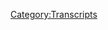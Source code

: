 {{Transcript
    | title         = [[759: Chatting With Morgan Stringer]]
    | caption       = [https://knowledgefight.libsyn.com/759-chatting-with-morgan-stringer Listen to this episode on Libsyn]
    | episodeNumber = [[759: Chatting With Morgan Stringer|759]]
    | length        = 01:10:38
}}

{{MessageBox
    | header     = Warning: Bot Generated Content
    | text       = This transcript was automatically generated by transcription software and likely contains many mistakes and misattributions. Please check the audio for definitive quotes, attribution, and context.
    | image      = N3yvass4myg91.webp
    | imagewidth = 50px
    | id         = warning
}}

{{TranscriptBlock
    | name      = Alex Jones
    | timestamp = 00:04
    | text      = Red Alert. Red alert red alert red alert not not not not not not knowledge five days. Damn, Jordan I have a wedding knowledge party.com It's time to pray. I have great respect for knowledge like knowledge. I'm sick of them posing as if they're the good guys Shang V or the bad guy Chanology Dan and Jordan knowledge fight need money Andy and Sandy are stopping Andy and Cam handy in Kansas. Andy in Kansas you're on the airplane for huge fan I love your word. Knowledge by knowledge fight.com
}}

{{TranscriptBlock
    | name      = Jordan
    | timestamp = 00:59
    | text      = Hello, everyone. Welcome back to fight knowledge. I am Jordan and unfortunately Dan is not with us today. He is still under the weather with an undisclosed but non life threatening illness. So luckily, we have the incredible Ace Attorney Morgan stringer joining me today. How are you?
}}

{{TranscriptBlock
    | name      = Morgan Stringer
    | timestamp = 01:24
    | text      = I'm good. It's, I guess, my moniker I've gotten his ace associate but they mean the same thing. So
}}

{{TranscriptBlock
    | name      = Jordan
    | timestamp = 01:33
    | text      = Oh, associate is an Ace Attorney
}}

{{TranscriptBlock
    | name      = Morgan Stringer
    | timestamp = 01:35
    | text      = The video game.
}}

{{TranscriptBlock
    | name      = Jordan
    | timestamp = 01:37
    | text      = I think I may have been thinking Harvey Birdman Attorney at Law that could be my only reference to law is Harvey Birdman. And then I think there was a dancing baby on Ally McBeal one time. That is what I've got.
}}

{{TranscriptBlock
    | name      = Morgan Stringer
    | timestamp = 01:55
    | text      = I mean, that's a good place to start. So
}}

{{TranscriptBlock
    | name      = Jordan
    | timestamp = 01:59
    | text      = well, I apologize for getting your appellation wrong. But thank you so much for joining me today. I suppose the first thing that we should talk about if you don't mind? Is an update on Alex's bankruptcy circumstances. What's the most recent information if you don't mind?
}}

{{TranscriptBlock
    | name      = Morgan Stringer
    | timestamp = 02:18
    | text      = So um, do you know you're you're aware Jordan of how you get really mad when the media reports things about Alex and then it turns out to not really be that thing?
}}

{{TranscriptBlock
    | name      = Jordan
    | timestamp = 02:29
    | text      = Me Good heavens. No, I have an even keeled fan of calm and quiet. Yes, I do. That's why I wanted you to start right here because I assume something is wrong.
}}

{{TranscriptBlock
    | name      = Morgan Stringer
    | timestamp = 02:42
    | text      = Yeah. Dan is data some of wild crazy one. So we're missing that tornado with energy. But so speaking of that, I have the same thing where I'll, I'll have that same reaction when I see the press get these things wrong about, you know, disapprobation figures or pop culture figures. And also, with the law, it really frustrates me how, you know, we do have a lot of good legal reporters, Liz Williamson, for instance, she's done a great job on this. But Oh, of course, a lot of other people just need to stop, they need to stop. So. So frustrated, because I see the headline, and I see some tweets, you know, that, of course have 50,000 likes on them by this point saying, oh, Alex doesn't have to pay for one and a half billion dollar judgment, or he does have to pay that one and a half billion dollar judgment and a judge has, you know, taken away his ability to fight it. And of course, that's not what happened at all. So I thought I was crazy, actually, because I was saying, Well, you know, this, this outlet is saying it this happened. And I don't remember that happening. Have I you know, blacked out somehow and remembered something different. And no, it turns out, I was right. So it's a, there's a there is a consent judgment in place, which means that both Alex and the plaintiffs are agreeing to this. Everyone's in agreement.
}}

{{TranscriptBlock
    | name      = Jordan
    | timestamp = 04:11
    | text      = Okay, wow. Okay, first off, that's that's a monumentous thing that you just said.
}}

{{TranscriptBlock
    | name      = Morgan Stringer
    | timestamp = 04:18
    | text      = Yeah, so what happened is the families who have already had their cases heard, they those cases, they have lifted the stay on that. But the only things that are left are, I guess, a formal entry of judgment in the Texas case, which that case has already been, you know, basically, it's already done. And it's just so the judge can enter the judgment. And then in Connecticut, the only two motions left are Norm has a motion of remittitur, which means he wants the judge to reduce the judgment and the Connecticut case. Because the number is big. I wish I was exaggerating that reasoning, but
}}

{{TranscriptBlock
    | name      = Jordan
    | timestamp = 04:55
    | text      = I made it when you're looking at a number like 1.5 better Really, and honestly, I feel like that's a reasonable ask just to be like, this numbers bigger than I understand. Yeah.
}}

{{TranscriptBlock
    | name      = Morgan Stringer
    | timestamp = 05:07
    | text      = I mean, yeah, it's what do you divide it up by 15 people it and then you hear, you know, everything that happened and you hear the, you know, testimony in that courtroom, I could see where some people say, Oh, that's not even enough.
}}

{{TranscriptBlock
    | name      = Jordan
    | timestamp = 05:20
    | text      = Oh, totally, totally. That was one of the things that I was thinking about in whenever the verdict was about to be handed down is, you know, before the Texas trial even happened, I said, the, I think it should be in the ballpark of 250 million or something along those lines. And it's like, how could a reasonable person though, get to a number that big? Like, I can't even understand what a million dollars is, in my real life, let alone a billion, you know,
}}

{{TranscriptBlock
    | name      = Morgan Stringer
    | timestamp = 05:53
    | text      = yeah, well, you're kind of right on the money there. When you're talking about, you know, people like Robbie Parker, who did get about, I want to say total amount was 200 million, but including the punitive, and everything how it shakes out. But um, but yeah, so that's not what happened. What happened, though, is that the judgment has been lifted onto those cases just for procedural issues to go forward. Norm is also has a motion for a new trial, which everybody knows nor even knows that those Mote his motions are going to get denied. But basically, the bankruptcy court is saying, yeah, those judgments and go ahead and be entered, and then you can proceed with the appeals process. And those cases. Now, the Fontaine case and the Posner case, those are still stayed. Right as of right, right, right. So yeah, that's that's what's happening there. It was not a judge saying up, Alex has to write a check tomorrow, you know, and that's what I feel like a lot of people got wrong here. And also, I did want to say this hasn't come up yet. It has kind of come up in the background of the conversations, as I've kind of read between the lines, as I've listened to the attorneys speak in these hearings with Judge Lopez, and the bankruptcy court, but Bankruptcy Code section 533. A six actually prevents a debtor from being discharged for any debt for the willful and malicious injury by the debtor to another entity or to the property of another entity. So actually, awful and malicious injuries cannot be discharged in bankruptcy regardless. And okay, I think this is going to be litigated on if this counts, but I would say, you know, the punitive damages, which had to be awarded, if they were if, you know, you've the jury has found that his conduct was willful and malicious. I mean, it speaks to itself. Right. So I really just think that this these bankruptcies in the personal one and the company one is Alex delaying, because what I noticed was when I watched the latest Texas hearing, I saw Mark, essentially saying, Okay, well, we're fine to go ahead and schedule Fontaine and Posner because we can proceed against Alex Jones individually. And, you know, I get that lo and behold, December 2, he filed for personal bankruptcy. But I think that this is going to end up backfiring on him, I think his strategy here is that he is going to try to, you know, drag these families out, we're going to have to go through the whole bankruptcy process versus, you know, credit or committee and the personal one, there's, you know, we're going to have to submit plans to repay debt and negotiate all that out between all the creditors in the company one. So I think what he then does via appeals process, and I think what Alex is doing here is he's trying to number one, buy more time for himself. And number two, were these families down hoping that they'll settle?
}}

{{TranscriptBlock
    | name      = Jordan
    | timestamp = 08:51
    | text      = Right, right. So essentially, whenever we read any reporting from the news for probably the next year or two, it should just be taken with a grain of salt. That means it's still going on. I mean, really, still a struggle.
}}

{{TranscriptBlock
    | name      = Morgan Stringer
    | timestamp = 09:06
    | text      = Yeah. Any kind of, you know, illegal reporting, I feel needs, you know, huge asterisk behind it, you know, it's just I don't understand what's going on with legal reporting. And of course, I'm an attorney. So I'm picky about that. But it's still I just wish people would
}}

{{TranscriptBlock
    | name      = Jordan
    | timestamp = 09:23
    | text      = think you're running into you're running into a big problem with legal reporting. And so far as the people who read news wants something to have happened, and in the law, things are always about to happen. Oh, once that motion gets filed, then we'll see you in a couple of weeks. And once that couple of weeks happens, well, we'll file some more motions, you know, like that's kind of the struggle.
}}

{{TranscriptBlock
    | name      = Morgan Stringer
    | timestamp = 09:49
    | text      = It is I and I definitely can see that. Yeah, I mean, there is a lot it doesn't make for a splashy headline, right.
}}

{{TranscriptBlock
    | name      = Jordan
    | timestamp = 09:58
    | text      = Right. Yeah, things on go. hang there are some
}}

{{TranscriptBlock
    | name      = Morgan Stringer
    | timestamp = 10:01
    | text      = some things to add that you wish that they could have actually reported, like the fact that Alex was popping in and out of his latest hearing, it was virtually virtual on Zoom. And he kept you know, all right, hopping in and out, you know, talking.
}}

{{TranscriptBlock
    | name      = Jordan
    | timestamp = 10:14
    | text      = What was what was he doing popping in and out?
}}

{{TranscriptBlock
    | name      = Morgan Stringer
    | timestamp = 10:18
    | text      = I have no idea. I don't know if it was his zoom being glitchy. But yeah, I have no idea. I think he was just, uh, you know, again, it shows his lack of seriousness, you know, in the these cases, as usual. And of course, and yeah, his attorney actually claimed that he needed a basically did the I need money argument. So we one of the reasons why I think this is dumb is because now Alex is having to expose his finances. Right? He's having to risk right. And I think this was one of the dumbest things he could do when he filed for bankruptcy the first time I said, I can't believe he did that. So Jones is saying that his initially was saying his salary is 20,000 Every two weeks from the company bankruptcy filings?
}}

{{TranscriptBlock
    | name      = Jordan
    | timestamp = 11:09
    | text      = I think I think most that's a that's a normal salary for most people, most average Joe's putting on their hard hats go into work every day. 20,000 every two weeks is regular, right?
}}

{{TranscriptBlock
    | name      = Morgan Stringer
    | timestamp = 11:21
    | text      = I don't make a fraction of that much which, you know, maybe maybe I should be, you know, practicing law more like norm, which, you know, it was a whole other rant. But yeah, so the judge, the judge, but we
}}

{{TranscriptBlock
    | name      = Jordan
    | timestamp = 11:34
    | text      = should probably buy some woke insurance, if
}}

{{TranscriptBlock
    | name      = Morgan Stringer
    | timestamp = 11:39
    | text      = I can, I can make those house payments in no time. Exactly. But yeah, so if a judge was asked, though, to force free speech systems to pay Jones 54,000 every two weeks, and the judge said, Okay, well, I want to address this later. And you're going to have to submit to me more than just I need money. So
}}

{{TranscriptBlock
    | name      = Jordan
    | timestamp = 12:01
    | text      = so if I so if I understand correctly. Alex's bankruptcy lawyer said to a judge, how about pay me almost three times as much every two weeks? And the reason is because I would like three times as much every two weeks.
}}

{{TranscriptBlock
    | name      = Morgan Stringer
    | timestamp = 12:16
    | text      = That's what Alex himself was saying. Yes, that he made me paid out from from Infowars free speech systems. And hit Alex's lawyer also made the argument that if this was denied, that Alex will have to find more work.
}}

{{TranscriptBlock
    | name      = Jordan
    | timestamp = 12:33
    | text      = Oh, god, yes, please, please. I want to see Alex's side gig. I want to see a side gig. If if you could watch Infowars broadcast, and then get in an Uber with Alex Jones. I think that would be the ultimate in in life really.
}}

{{TranscriptBlock
    | name      = Morgan Stringer
    | timestamp = 12:54
    | text      = I which brings me to a question. I wanted to ask you, Jordan, what is the funniest job? What is the funniest second job that you think Alex could take?
}}

{{TranscriptBlock
    | name      = Jordan
    | timestamp = 13:06
    | text      = I mean, the obvious answer would be mime. Because to sit to see him, you know, a street performing mime naturally he would have to be in the most public of spaces with the only restriction being a can't talk. Of course. That one's a good start. I think the other funny side job would be the person who feeds lions and then accidentally falls in in an Indiana Jones movie. That would be the way to go.
}}

{{TranscriptBlock
    | name      = Morgan Stringer
    | timestamp = 13:37
    | text      = That was I mean he almost was a movie star. So
}}

{{TranscriptBlock
    | name      = Jordan
    | timestamp = 13:41
    | text      = yeah, see, he's it was it's either Star Lord or being eaten by lions in Indiana Jones movie I'm fine with both truly but that's it that's you bring up something you have been watching almost all of these hearings if not all of them and regularly live tweeting these out Have you been has it literally been all of the hearings
}}

{{TranscriptBlock
    | name      = Morgan Stringer
    | timestamp = 14:05
    | text      = um, I'm I think I may have because I did get a heads up from an attorney saying this is just a scheduling hearing you don't have to be here day off I didn't say it like that. He was very very nice about it but he was letting me know basically this is a meeting to schedule something in the future you know, just saying it's gonna be 10 minutes tops which I appreciate it but also I was just like, oh man, all these people are aware of me. Which
}}

{{TranscriptBlock
    | name      = Jordan
    | timestamp = 14:38
    | text      = is so funny. Oh man, that is rare test.
}}

{{TranscriptBlock
    | name      = Morgan Stringer
    | timestamp = 14:41
    | text      = I'm like oh god next week it's gonna be norm who deems me got me advice for me stronger.
}}

{{TranscriptBlock
    | name      = Jordan
    | timestamp = 14:47
    | text      = That's like, that's like the most inverted Deep Throat that there ever could be like, there is a secret connection you have between the lawyers but in the in the parking alley. It's just hey, we'll see you tomorrow.
}}

{{TranscriptBlock
    | name      = Morgan Stringer
    | timestamp = 14:59
    | text      = Yeah. I think there is actually, which, you know, I've been with all seriousness, I have been thanked by it. And I can't believe that they found anything of value as to what you know. I've said, but basically, yeah, so I, you know, notice, I've told you, you know, we just talked about this earlier where I'm not a big fan of a lot of legal reporting. And so I'm not a fan of a lot of legal analysts and law on crime was covering, you know, the first or baby actually covered the Connecticut trial, but I knew they're going to do a shameful job on that. And also, I knew a lot of bad actors. Were probably going to, you know, talk about the Texas trial and how Oh, poor Alex is being railroaded. And I really do not want that to happen. So what I do, because I don't know something is wrong with me was I decided to throw myself into the abyss and I said, Okay, I'm gonna watch this entire trial. And I'm going to just say what's happening and then give my legal analysis where I think I have some or give, you know, oh, this is what I would do. Or, you know, this is why I think Mark Bankston is doing X and here's, you know, where Renault was probably screwing up and needs to you know, change tactics and which happened, but not as much as not not
}}

{{TranscriptBlock
    | name      = Jordan
    | timestamp = 16:15
    | text      = as right now. Right now, it's tactics were inconsistent and yet mystifying all the same. Oh,
}}

{{TranscriptBlock
    | name      = Morgan Stringer
    | timestamp = 16:21
    | text      = man, that was also a challenge. I was watching you know, especially with the Connecticut trial just thinking I can't even get in your head to see what you're trying to do. So with Norm Oh, wait norm with with no,
}}

{{TranscriptBlock
    | name      = Jordan
    | timestamp = 16:34
    | text      = yeah, when you were watching the the Austin, the Texas trial, you can see right now is a professional who's trying to do a law job, if you will, in my in my dumb way of saying it. And norm seemed like he was just throwing caution to the wind, dropping smoke bombs and falling asleep all over the place, right.
}}

{{TranscriptBlock
    | name      = Morgan Stringer
    | timestamp = 16:55
    | text      = Oh, man. It was like, oh, man, the ending when he did that litigators prayer, I asked Andrew, Andrew Torres who I work for him at the firm. But
}}

{{TranscriptBlock
    | name      = Jordan
    | timestamp = 17:06
    | text      = I asked Andrew Torres is my personal attorney, according to a Twitter conversation that I consider legally binding. Oh, I don't know that. But he should
}}

{{TranscriptBlock
    | name      = Morgan Stringer
    | timestamp = 17:16
    | text      = Oh, well, it doesn't apply to me. I can tell you that. Not yet. Not yet. The night is young. But by Yeah. So Norm, it was just baffling. And I asked Andrew, I said, Is this a thing? I've never heard this in my life. Please tell me this isn't a thing. And Andrew said, when I told him about it, he said, I have no idea what the fuck that man was talking about. And also just what you know, what's going south, which I always say juries are mysterious creatures, you don't want to, you know, get inside their heads too much and psych yourself out. Because who knows, when groups of people come together, you know, what I care about versus what they're not going to care about. That's why I really like the jury questions in Texas. But anyway, so. But you know, it's going bad when the jurors were, you know, avoiding eye contact with norm. And he acknowledged in his closing like, oh, some of you are looking away. Oh, man, that was that was so rough. And
}}

{{TranscriptBlock
    | name      = Jordan
    | timestamp = 18:22
    | text      = it is a little bit like Eric, I can clearly see I have brought all of you shame. And you don't want to be associated with me. Now. Here's why I am correct.
}}

{{TranscriptBlock
    | name      = Morgan Stringer
    | timestamp = 18:34
    | text      = Yeah, but I also think that this strategy was done because there are trustees assigned to bankruptcy cases. And there's a whole conversation about oh, well, Alex is just gonna get on the stand and lie. And we know how often, you know, perjury isn't prosecuted, especially for a civil case. Right? They are for bankruptcy, fraud on the bankruptcy? Oh, yeah. There are people assigned in every bankruptcy case, it's called a trustee. And what they do is they basically cut most of the time, they're just overseeing to make sure of a bankruptcy court. And you know, it's going along smoothly, and everything's working according to procedure. But and these kinds of cases
}}

{{TranscriptBlock
    | name      = Jordan
    | timestamp = 19:12
    | text      = in the trial of Alex Jones, it is not a most of the time scenario, it is not at all
}}

{{TranscriptBlock
    | name      = Morgan Stringer
    | timestamp = 19:18
    | text      = it is not and because of the types of bankruptcy that he has filed here, you have a little bit more supervision here from the US Trustee. And basically what they can do is that it's their job, essentially, one of their major jobs is to look for fraud and make sure fraud isn't being done. And if they suspect it, they refer it to the Department of Justice, and it's investigated or oftentimes prosecuted. And a lot of times when that happens, they uncover a bunch of other crimes because chances are if you're lying to a bankruptcy court, you're probably not you know, up and up on the up and up on your books. Right. So yeah,
}}

{{TranscriptBlock
    | name      = Jordan
    | timestamp = 19:55
    | text      = I was gonna say if you're one of these trustees at this point, you have to be Like, rubbing your hands together with maniacal Glee or something like that, right? Like, you look at everything Alex has done so far. And you go, Well, I don't know if I can fall asleep without hitting fraud on the way down. Like, it is unreal, right?
}}

{{TranscriptBlock
    | name      = Morgan Stringer
    | timestamp = 20:17
    | text      = Yes. And you have to disclose, you know, these different assets, which I think, to me, I was thinking, Well, I would be paying especially close attention here, because it's going it might indicate where he has hidden some of his assets. Sure. And yeah, so you deaf? I was bewildered when he did. I mean, it's, it's no another delay tactic. And I think he's trying to get these families again, to settle and just agree to a lesser amount just so he goes away. But I mean, his behavior has been completely shameful, beyond shameful here, and I wouldn't. Why would you settle with him at this point?
}}

{{TranscriptBlock
    | name      = Jordan
    | timestamp = 20:57
    | text      = No, it feels, uh, feels a little bit like he is almost pot committed to the strategy of like, stringing it out as long as I possibly can. And then maybe Hail Mary, they'll they'll get tired. But I mean, at this point, it's hard to imagine that being possible.
}}

{{TranscriptBlock
    | name      = Morgan Stringer
    | timestamp = 21:17
    | text      = Yeah, it's going to and, you know, I know, we talked about earlier how it feels like there's a motion to, you know, do another motion later and things like, comes to an end. Yeah. And that, and that's, this is where that's going to come into play. And, yeah, we'll see where, and also, Alex wanted to join the bankruptcies together and have them proceed together. And this way, you know, whatever applied to the personal bankruptcy would apply to the company bankruptcy, both trustees, which I'm not a bankruptcy lawyer, but I used to work for a firm that did some of it. I have never seen a trustee object to joining bankruptcies. And the reason
}}

{{TranscriptBlock
    | name      = Jordan
    | timestamp = 22:00
    | text      = is much less. So the punch line, the punch line to that, obviously.
}}

{{TranscriptBlock
    | name      = Morgan Stringer
    | timestamp = 22:06
    | text      = Yeah, it was, because we're not like, what the, what you joined them for is so that it can go a lot smoother and easier. And both trustees, so it wasn't just a personal bankruptcy trustee, but the one in it for the corporate bankruptcy chimed in and said, Yeah, what that guy said, basically, which was, I've never seen two trustees file, you know, motions like that. But they're essentially saying, No, this is actually going to make it more chaotic, because what applies to Alex personally, may not apply to the company personally under the law and vice versa. And you're just going to have these, this confusion, which, you know, I'm willing to bet Alex also was hoping what he could work to his advantage, because he essentially is at the end of the day, this destructive agent of chaos, why not do that in a bankruptcy in bankruptcy proceedings as well. And the trustees are, you know, very strongly indicating to the court. Absolutely not. This is not how they should be done.
}}

{{TranscriptBlock
    | name      = Jordan
    | timestamp = 23:03
    | text      = And yeah, the question I think a lot of people have, as far as you know, you put a point to that this will end at a certain point. I think the big question for most people is the way that Alex is doing this. Now. He's clearly stringing it out even more he's, as you said, you know, he's joining this and the trustees are saying no, at what point does this get stopped for him? Because it's clear to everyone involved, right, that this is not that nothing is in good faith.
}}

{{TranscriptBlock
    | name      = Morgan Stringer
    | timestamp = 23:37
    | text      = Right. Oh, absolutely. And I think that this I think another thing that drew me to this case was there, I cannot stand grifter lawyers. I can't stand Grifters. I also can't stand right wing weirdos and you have this, you know. And then also I cover cases that have to do with pop culture. So you have this intersection of all these different aspects for me, right? The interest shows information, the interest in law, the interest in, you know, these weirdo figures. But
}}

{{TranscriptBlock
    | name      = Jordan
    | timestamp = 24:09
    | text      = yeah, this is a very specific Venn diagram that you are dead center.
}}

{{TranscriptBlock
    | name      = Morgan Stringer
    | timestamp = 24:13
    | text      = Yeah, exactly. Exactly. And, yeah, I think that we have this. We have a situation where I think people have finally said, Enough is enough. You know, we saw this with Rudy Giuliani being recommended that he be disbarred, I think Bar Association's have finally had it of attorneys acting like they can disregard the rules. They can even willfully break the rules. And guess what, here's how much it's going to cost you. And it's going to be less than had you actually participated and engaged in good faith. And I think that there,
}}

{{TranscriptBlock
    | name      = Jordan
    | timestamp = 24:47
    | text      = it's like, it's like when Wall Street receives a fine, that's 1/10 of what they made off of the crime and you're like, well, that's that's just a cut. You know, you're just taking a 10th off the top. That's fine.
}}

{{TranscriptBlock
    | name      = Morgan Stringer
    | timestamp = 24:59
    | text      = And I think this was a bit concern with with Judge gara gamble, Judge Maya as we call her.
}}

{{TranscriptBlock
    | name      = Jordan
    | timestamp = 25:06
    | text      = Oh, of course. She's become an affection character.
}}

{{TranscriptBlock
    | name      = Morgan Stringer
    | timestamp = 25:09
    | text      = She has I'm in some I'm in some policy won't communities that are very, very fond of both judges. One has, you know, fun Texas mom energy, the other one has fun New England and two energy. It's that for Judge Bella's, but
}}

{{TranscriptBlock
    | name      = Jordan
    | timestamp = 25:26
    | text      = what a weird world we live. I know.
}}

{{TranscriptBlock
    | name      = Morgan Stringer
    | timestamp = 25:31
    | text      = It's a strange world. But so yeah, Judge gamble was talking about, you know, these kinds of principles and how she said that the cap should not apply. And she was gonna go ahead and enter judgment for the entire thing, because she takes her oath Seriously, she took an oath to the Constitution, she took an oath, you know, but to also do what's fair. And she said, this case is unique. This was a horrible thing that happened here. And this is the only recourse for these families. And I just, I'm so glad that somebody is finally saying, you know, at the end of the day, justice is also about fairness, and what is right, and you don't want to incentivize people to say, Oh, well, if I just don't participate in discovery, I can just drag this thing out along and this is the most, you know, this is the biggest number I'm going to have to write on the check. Yeah, absolutely. I don't want to encourage that. And again, I think people are just tired of these grifter lawyers and things like I've even made, you know, back when I was in law school, I would complain about lawyer jokes, right? Oh, everybody thinks we're such bad guys. And now that I am an attorney, there aren't enough. We deserve more, hey, there
}}

{{TranscriptBlock
    | name      = Jordan
    | timestamp = 26:45
    | text      = aren't enough. There aren't enough evil lawyers.
}}

{{TranscriptBlock
    | name      = Morgan Stringer
    | timestamp = 26:49
    | text      = That is my position and in no other. And Mark and I are, you know, not to compare myself to the great Mark Bankston. But, you know, I think that we engage with the law in a very similar way. And, yeah, I it's just, Okay, well, it, here's the heart of the matter, and here's what it is, and we should do what's fair and what's right. And you should not reward people who you know, consistently break the rules. It's just basic stuff
}}

{{TranscriptBlock
    | name      = Jordan
    | timestamp = 27:19
    | text      = when you when you when you take a look at I mean, we I just brought up a Venn diagram, but when you take a look at what has I mean, ultimately, strangely enough, brought us all together, you know, Dan, and I and Mark and, and the all of the lawyers and yourself and everybody is is the thing that drives us which is that this shit is unfair, this is wrong. And at the end of the day, all of us I feel like are just unable to to not watch that in the same way that everybody looks at us and goes through that you're insane for recording 705 episodes. I'm sure people look at you and say you're insane for watching all of these hearings or and I'm you know, it drove Mark insane to watch all of that Info Wars. But that's that's what it is. It's it's this is unfair. This is bullshit.
}}

{{TranscriptBlock
    | name      = Morgan Stringer
    | timestamp = 28:15
    | text      = Oh, yeah. No, I truly have had that thought of, you know, am I am I the crazy one and then I'll see norm and be like, you know, at least I'm not doing that. Right, but and I did listen to an episode of norms podcast for the opening arguments. Patreon. It was Oh, no worst thing I've ever had to do for work, I've got to say. And I used to work at a combination Quiznos Baskin Robbins and a gas station in Mississippi. So, you know, take that for what you wills
}}

{{TranscriptBlock
    | name      = Jordan
    | timestamp = 28:47
    | text      = those are the most terrifying words anybody's ever spoken to me. I suppose you could change Mississippi to Maine, and it would be slightly more terrifying.
}}

{{TranscriptBlock
    | name      = Morgan Stringer
    | timestamp = 28:58
    | text      = Yeah, it was very, it was very lynching surprisingly. But if you made it more Southern Gothic, but I yeah, I think that this print these things are what you know, does draw us because you know, when you talk to Mark, when you talk to people like me, it's what ultimately drove me into law school, I think is that at the end of the day, I was always the kid who said, you know, when you would say to your parents, that's not fair. And they'd say, Well, you know, life's not fair. And I would err Sure, why isn't it and nobody knew what to say to that, you know, like you don't expect like that, like that's kind of disturbing to hear from a child if I'm being honest, but I probably lost all my serotonin by the time I was 10. So, but it's fine. So
}}

{{TranscriptBlock
    | name      = Jordan
    | timestamp = 29:46
    | text      = yeah, I got in way more trouble with that question. Hey, I think it was a teacher asked it to me, and they said, you know, life is not fair. And I said something along those lines of, well, then why aren't you doing anything about it? And that got me in real trouble? Oh, yeah.
}}

{{TranscriptBlock
    | name      = Morgan Stringer
    | timestamp = 30:05
    | text      = Because it can make you confront that, like, why am I not doing anything about it and exactly me going to these hearings or when I'm not acting like that's, you know, you know, substantively changing things. But I have been able to help promote these family stories I have been able to promote these causes. I didn't think anybody would would care, you know, if I was going to live tweet, like maybe one day and if somebody out there found it useful, I was going to continue it. But it turns out a bunch of people have, you know, found value in it. Some people have,
}}

{{TranscriptBlock
    | name      = Jordan
    | timestamp = 30:35
    | text      = I think we we've all appreciated that a great deal I followed along with, with your tweets as well, you know, it's, it's, it is a I don't want to say impossible. But it is extremely difficult for me to watch a legal thing happen without like screaming at, at a judge wearing a robe. I just, you know, it's all of a sudden in my head, I'll be like, what is why are you wearing a robe? This is the matrix. This is all a simulation, you know, like it'll it'll lose, I'll lose my mind. So it's very helpful what you do.
}}

{{TranscriptBlock
    | name      = Morgan Stringer
    | timestamp = 31:09
    | text      = No, I think we should have shorts and courtroom. I think that need to be the next. The next cause I take a bite.
}}

{{TranscriptBlock
    | name      = Jordan
    | timestamp = 31:20
    | text      = I don't know why that got me. But whatever. Whenever she was like, and I saw somebody wearing shorts today and we do not wear shorts in my courtroom. I couldn't understand life for like an hour. What is with this is just a room. What are we doing here? All of society is alive.
}}

{{TranscriptBlock
    | name      = Morgan Stringer
    | timestamp = 31:42
    | text      = Services a courtroom.
}}

{{TranscriptBlock
    | name      = Jordan
    | timestamp = 31:45
    | text      = Justice anyway is dragged on Oh, are the shins going to be the problem when it comes to justice? Is that what's happening
}}

{{TranscriptBlock
    | name      = Morgan Stringer
    | timestamp = 31:54
    | text      = is you're being dragged out? Yeah.
}}

{{TranscriptBlock
    | name      = Jordan
    | timestamp = 31:57
    | text      = Well, exactly. That's, that's another speaking of speaking of that, you also I understand that that is doing a lot of work in that sentence. I mean, speaking of lawyers being trouble, you follow it along with Ray knols. disciplinary hearing, too, right?
}}

{{TranscriptBlock
    | name      = Morgan Stringer
    | timestamp = 32:16
    | text      = Yes, to an extent, although it's been it's been very muddied there, you know, and it's been very
}}

{{TranscriptBlock
    | name      = Jordan
    | timestamp = 32:23
    | text      = muddy shit balls been muddy. That's
}}

{{TranscriptBlock
    | name      = Morgan Stringer
    | timestamp = 32:28
    | text      = between him and Normand. You know, what happened? Where and it's just, yeah, I I'm not sure exactly. What the That one I have not been following as closely. But I did find so for the for the last Texas trial as well. You know, Renault has his own attorney, which it's never good situation when you have a nesting doll of attorneys.
}}

{{TranscriptBlock
    | name      = Jordan
    | timestamp = 32:52
    | text      = Yeah, an attorney with an attorney has always felt wrong to me like, yeah, I don't know why.
}}

{{TranscriptBlock
    | name      = Morgan Stringer
    | timestamp = 32:59
    | text      = Yeah, it's Yeah, I mean, I would never represent myself. They say a lawyer who represents themselves has a fool for a client but, but also Infowars has a new attorney that they debuted at that hearing. His name is actually Chris Martin. It's not the lead singer from Coldplay. But again, there's like seven people in the world. So honestly, like who, you know, who's to say this? How do you
}}

{{TranscriptBlock
    | name      = Jordan
    | timestamp = 33:26
    | text      = how do you take that job now? How did you take that job? Now you you are a person who has taken law jobs, right? At no point in time. Have you watched the most disgusting display of legal hatred that's ever been gone on and been like, yeah, that's my next gig. Right? What is happening?
}}

{{TranscriptBlock
    | name      = Morgan Stringer
    | timestamp = 33:47
    | text      = Yeah, so this Christopher Martin, he is representing Infowars but they said Reno when he said he said in the last Texas hearing, when all said he is still the attorney on the Posner and Fontaine cases, so I'm not sure exactly what's all going on there. But I suspect that there will be some kind of disciplinary action towards probably norm and renewal at this point. Particularly with the with sanctions being asked for, you know, for her behaviors and all that just
}}

{{TranscriptBlock
    | name      = Jordan
    | timestamp = 34:15
    | text      = what what I you know, I've heard I've heard sanctions and I understand sanctions mean money right. So
}}

{{TranscriptBlock
    | name      = Morgan Stringer
    | timestamp = 34:22
    | text      = sometimes they do so one of the first things I did working with Andrew is actually got sanctions against another attorney which I was brand new out of law school, so that was and he had been practicing law probably longer than I've been alive, but
}}

{{TranscriptBlock
    | name      = Jordan
    | timestamp = 34:37
    | text      = so you got your first taste of blood on day one. Yes. Well,
}}

{{TranscriptBlock
    | name      = Morgan Stringer
    | timestamp = 34:41
    | text      = essentially, and I've been hooked ever since.
}}

{{TranscriptBlock
    | name      = Jordan
    | timestamp = 34:45
    | text      = A vampire but yes, your blade Yeah, they're the lawyers are vampires and you're a vampire that has vampires. This makes perfect sense to me. I understand everything about
}}

{{TranscriptBlock
    | name      = Morgan Stringer
    | timestamp = 34:56
    | text      = Yeah, and I don't necessarily enjoy like I don't want to go. I'm not saying that every attorney is like this and every attorney is bad or bad. I even like pursuing but there are particular attorneys who are truly just being absolutely wild. And you need to say,
}}

{{TranscriptBlock
    | name      = Jordan
    | timestamp = 35:11
    | text      = Oh, of course you're talking to me hyperbolic speeches by stock and trade. So nobody's nobody's too concerned.
}}

{{TranscriptBlock
    | name      = Morgan Stringer
    | timestamp = 35:18
    | text      = Well, I've always, uh, you know, I've been labeled a firebrand in the, in the past, which, you know, some people say, that's a bad thing. And I always take it as a compliment. It means I'm passionate and good labor about my clients. But yeah, so he is again, yeah, Judge Maya even pointed this out and said, you have a 16th lawyer to enter an appearance in this case. I thought she was exaggerating. No, he is the 16th. Lawyer. And he does he at that hearing did not know if he was going to be joining Renault on that on the Posner and Fontaine cases. And so I was like, so what does that mean? Is that Is there a possible 17th lawyer that might enter into this thing? And judge my even said, when he when he said, Yes, I'm aware, I'm like the 16th lawyer on this. She said, Well, you know, what they say about being the third or fourth lawyer on a case? Right, like, you know, again, like why would you do this to yourself? Yeah,
}}

{{TranscriptBlock
    | name      = Jordan
    | timestamp = 36:14
    | text      = I know what they say about being the 16th lawyer on the case, though, is we've got a great baseball team, and we're really going to take it to the other associates this year. So you know, there's two ways to go on this.
}}

{{TranscriptBlock
    | name      = Morgan Stringer
    | timestamp = 36:26
    | text      = Yeah, it reminds me of, you know, a scene from Arrested Development, where they talk about, you know, an open marriage, opening up a marriage and buy a session never works, but it might work for us. And so I'm imagining your lawyer saying this did work for you, but maybe I can do it.
}}

{{TranscriptBlock
    | name      = Jordan
    | timestamp = 36:45
    | text      = Right, right. When you're watching this, this lawyer, talk to the judge, can you see a sense of, of dread or as I'd like, I couldn't go into that situation without feeling like there's a sword of Damocles. Literally hanging over my head, right. I'm the 16th. Lawyer. I'm like Henry, the eighth ninth wife, it's not gonna go well, you know,
}}

{{TranscriptBlock
    | name      = Morgan Stringer
    | timestamp = 37:06
    | text      = exactly. I was, you know, I think even the plaintiff's attorneys, Bankston and Bill and West ball and in Ferrara, and all of them were even shocked at, you know, them bringing in a 16th lawyer. Now, you know, who and I mean, honestly, I'm kind of shocked. Alex hasn't asked me at this point, I would do a better job. I know everything about these cases, because I've been to every hearing, you know, because I'll, you know, I'll be it's funny whenever he'll have a, you know, lawyer, but it's like, oh, well, you know, I need to get caught up on everything. And it's like, wow, I'm caught up. And I'm not even doing this for a living. You know, which I mean,
}}

{{TranscriptBlock
    | name      = Jordan
    | timestamp = 37:45
    | text      = like, show your case better than you do. And I have proof,
}}

{{TranscriptBlock
    | name      = Morgan Stringer
    | timestamp = 37:48
    | text      = which by show again, like, sort of how, you know, maybe you might see that as a bit deranged. But I mean, I found it useful. And also, I'm a night owl. So I do my day job at night. And, you know, I just thought this was important. And I knew that people were going to screw it up when they talked about this. And I think that this is a case that is really setting valuable precedent. I think that there are ways that we can tackle disinformation, and the legal world, and I actually think this is a really good way to do it. Because he's innocent, you know, these people who aren't public figures are now being you know, dragged up, dragged through the mud by these bad actors. And yeah, and you know, it's about time somebody stood up and do something and say, This is enough. You know, it's a horrible process. And I would understand why somebody would choose not to pursue that, because I mean, you've seen how long this is going and how he's doing the bankruptcy shenanigans and everything but, you know, but eventually, somebody's got to stand up to a bully, which is what Infowars is, and what a lot of these disinformation outlets are. They're, they're bullies, they're trying to, you know, cause people to be harassed or trying to make money off of people's hatred and anger and divisions. It's, you know, somebody ought to somebody ought to do something about that, as, as I say, Well, we've
}}

{{TranscriptBlock
    | name      = Jordan
    | timestamp = 39:08
    | text      = said We've said it time and time again, that one of the things that we despise the most about a lot of the coverage of the trials are regarding the Sandy Hook families is just that that simple sentence of like, the families are looking for $500 million or something that the families are requesting $500 million dollars or something like that. And it is just such a simple signal that is just wrong, which is they're they're not requesting money at all. They're stopping this guy, you need him stopped and I need him stopped and they're doing that and money is how it happens. That's like that's like saying, you know, money is the sword in this situation. Not something that they're requesting from him.
}}

{{TranscriptBlock
    | name      = Morgan Stringer
    | timestamp = 39:56
    | text      = Yeah, and and that is, that is an interesting way actually to frame it in that, you know, it's not about the money. And you know, there's been people that have said things like, Oh, well, you know, they've sued this person and that person and now they're Sue and Alec's very the I've, I've seen comments that people have made about, oh, this is too far. Oh, this is greedy. And the thing about it is, yeah, you're going to ask because you're probably not going to get what you asked for also, you're always
}}

{{TranscriptBlock
    | name      = Jordan
    | timestamp = 40:27
    | text      = going to, you don't go into a negotiation starting with I'll give you money. That's not how that works.
}}

{{TranscriptBlock
    | name      = Morgan Stringer
    | timestamp = 40:32
    | text      = Exactly. And and with with this case, yeah, you are absolutely going to start off high. And the the fact is, like, it's not these, it shouldn't be these families or requesting money, it should lead with how despicable his behavior has been, and that he needs to be held to account. That's what's happening. It's like you said, I counted. Money is a way to we get to accountability. You know, there was this discussion of, oh, well, you know, enorme even kind of hinted at this and his argument, well, no amount of money could compensate for, you know, the pain. And it's like, Yes, man. But you know what, that's what we have. We can't stop space and time and make Alex go undo the damage he did. And I don't think he would if he was presented with that option. Honestly, I don't think he was
}}

{{TranscriptBlock
    | name      = Jordan
    | timestamp = 41:20
    | text      = 300 years ago, we'd put you in the stocks and throw things at you. But we don't do that anymore. So you owe us money.
}}

{{TranscriptBlock
    | name      = Morgan Stringer
    | timestamp = 41:27
    | text      = Exactly. That's the that's the justice that we have. And yes, it is kind of weird and nebulous. When you start asking people, okay, assign $1 value to you know, pain and suffering, because, again, those are abstract concepts. And you're asking someone to put a concrete number on that. And yeah, it does get it does get very weird and fuzzy. And you know, it can get very philosophical and even esoteric there, but that's what we have. And so this idea that these families are just out there trying to get money is absolutely ridiculous, when really the story leading should be, this is what this man did to them. This is the suffering that he caused, and he knew he was causing it and he did all of this so he could sell Dick pills. It's yeah, and so he could perpetuate his weird worldview.
}}

{{TranscriptBlock
    | name      = Jordan
    | timestamp = 42:16
    | text      = Yeah, yeah. And and you're, you're absolutely right. As far as the direction things are going when you when you talk about how these people somebody needs to stand up to this bullying. You know, for the past 20 years, there's been nothing but positive reinforcement from Fox News and right wing media in general in regards to like, just bully people bully them, that's what people want. They want that aggressive kind of attack on people all the time. And this may be one of the few times that any of us have seen possible serious consequences brought against them.
}}

{{TranscriptBlock
    | name      = Morgan Stringer
    | timestamp = 42:55
    | text      = I think it might be the first time Alex is experiencing serious consequences. And I think that we're seeing you know, a repeat and what happens right that y'all have covered you know, whenever his dad would get them out of trouble, right? I think that this is a large case of that. I saw that one of the trust's that apparently paid his bankruptcy lawyer believers personal one, I have reason to believe that his dad has an interest in that so and yeah, so again,
}}

{{TranscriptBlock
    | name      = Jordan
    | timestamp = 43:24
    | text      = I mean, ironically, one of the most damning things that was said at the trial though came from his dad, which I appreciate on on a on a Shakespearean level almost this man has gotten him out of trouble over and over and over again and yet with one sentence put a nail in the coffin Oh, fantastic.
}}

{{TranscriptBlock
    | name      = Morgan Stringer
    | timestamp = 43:42
    | text      = Oh, yes. What he said I got up I think I got up and cheered when he said in that deposition tape, we tried to you know, see what Alex was saying on that day we try to emulate spikes. I was
}}

{{TranscriptBlock
    | name      = Jordan
    | timestamp = 43:57
    | text      = already said that Yeah. That is a moment you know, a the trial moment with with Mark will will live on forever, as as one of the great law moments, but that moment whenever Alex is dead, I mean, it was it was borderline. You know, you can't handle the truth levels have to be honest.
}}

{{TranscriptBlock
    | name      = Morgan Stringer
    | timestamp = 44:21
    | text      = I mean, honestly, you I don't know how if I was doing a case like that, and that was to my advantage. I think I would have somehow done a backflip in the Corps and I cannot do a backflip I would have somehow figured it out. I would have mentally written all over that place. I would not be able to control myself.
}}

{{TranscriptBlock
    | name      = Jordan
    | timestamp = 44:40
    | text      = That's that's really that's really interesting, because that brings me to the next question. I have written down. Have you ever done a backflip in court? Um,
}}

{{TranscriptBlock
    | name      = Morgan Stringer
    | timestamp = 44:47
    | text      = no. I feel like it would be frowned upon you know, I I do I have done Hail Marys though that have always worked and you know, I one of my favorite ways to win is you know, when when a judge will say Um, uh, the equivalent of you're being wild right now Stringer, but you got a point. So but, um, but yeah, I'm, I am so thankful that I got to be, you know, even a small part that I got to play here, I've really enjoyed being able to, you know, elevate these family stories and talk about them and you know, their testimony because that's something also I thought that was really important to do is to talk about the testimony of his families talk about what they went through what the harm was done, I think in that context, again, if a story isn't that they're asking for money, the story is good God, we like it. This is most evil, one of the most evil cases I've ever seen. It truly it is, especially when you compare, you know, how these families have made positive, you know, have contributed good in the world, when they have every reason to say fuck off to everybody, every reason. And yet they still manage to, you know, be positive and try to bring light and try to be a better force in the world for good. And then when you compare that with, you know, the greed and awfulness and hatred of Alex, it's, you know, it's honestly astonishing, it
}}

{{TranscriptBlock
    | name      = Jordan
    | timestamp = 46:23
    | text      = No, it's, it's almost comically a pull of good and evil. It is. It's, it's, it's so stark, that it makes you question yourself, because real life is never this simple. You know, it is.
}}

{{TranscriptBlock
    | name      = Morgan Stringer
    | timestamp = 46:39
    | text      = And I think that you find that a lot in litigation. You know, as I say, the truth is somewhere in the middle, right? I mean, sometimes you'll have, you know, it's it'll very often be a case where both sides are making good points. I mean, that's why you're litigating. Otherwise, somebody would have usually settled, but if it completely, you know, right.
}}

{{TranscriptBlock
    | name      = Jordan
    | timestamp = 46:57
    | text      = If it were if it were easy, we wouldn't fucking be here. That's number one. Yeah,
}}

{{TranscriptBlock
    | name      = Morgan Stringer
    | timestamp = 47:01
    | text      = exactly. And so I yeah, I feel like you so rarely get those kinds of situations. And I do feel like this case is going to set a precedent, you know, I think norm is right in that aspect. And that liars are going to be taken into account, people who break the rules and refuse to participate are going to be held to account and people are going to point to this case. And, you know, I know that the facts of this case are really unique here. So, but I'm hoping that this isn't a one off. And I'm hoping that you know, this, this can build into something where we are taking these people who perpetuate this amount of harm into the world to account. You know, you should not be able to lie about people in the most horrendous of ways and make money from it. I feel like that's very simple. And yet everyone seems to think
}}

{{TranscriptBlock
    | name      = Jordan
    | timestamp = 47:50
    | text      = it's what's so crazy about it is that you have to say it, that's that should not that you should not be able to do that that shouldn't exist as a sentence in English, right? It's too often,
}}

{{TranscriptBlock
    | name      = Morgan Stringer
    | timestamp = 48:03
    | text      = I mean, for it is, but when you say it like that, then I feel like people understand more what this is really about. This is about someone taking, you know, the most personal aspect of someone's life, especially, you know, grieving and, you know, the death of a loved one and the death of a child, which is, you know, absolutely unimaginable to me and profiting from it. And it's, I think that concept of itself is just so gross. And I think and you know, I feel like maybe I don't know, if you and Dan felt in this situation, but sometimes being worried about the jury being read pilled or,
}}

{{TranscriptBlock
    | name      = Jordan
    | timestamp = 48:41
    | text      = yeah, yeah, going along with there's a case there was there were plenty of times where, you know, when when the jury has questions, every time the jury comes back with questions, there's the I think, the natural instinct to try and over analyze why they would ask this particular question and see if that gives an insight into what they may be thinking, you know, and so there were a few questions in the Texas trial that made me think there were at least one or two people who I was not stoked about being on the jury, if that makes sense.
}}

{{TranscriptBlock
    | name      = Morgan Stringer
    | timestamp = 49:15
    | text      = Yeah, that happened to me too. And that's when I had to remember they might be trying because, you know, they're also not allowed to talk to each other. So they may be trying to illustrate a point for other jurors, or to clarify for themselves. And I think the guy that was asking is if Daria was a lizard person was just having fun.
}}

{{TranscriptBlock
    | name      = Jordan
    | timestamp = 49:35
    | text      = Sure, you know, you say
}}

{{TranscriptBlock
    | name      = Morgan Stringer
    | timestamp = 49:38
    | text      = that, but then again, you never you know, you never know it's, you know, because, but I think that you know, because we are so close and we see, you know, we do see these radicalized people in Alex's audience and even, you know, outside of Alex's audience and the concern of course is oh my gosh, everybody around me is like completely radicalized and then and anybody else is just not paying attention. And that's a huge problem, right? And we need to fix it. And I feel like this really gave restored a lot of my hope and a lot of ways where people said, No, this is disgusting and wrong, I don't have to know everything about Alex Jones to know that and that really,
}}

{{TranscriptBlock
    | name      = Jordan
    | timestamp = 50:21
    | text      = and almost more importantly, they don't know everything about Alex Jones. Like to me part of the the jury's verdict in the way that it made me restore my you know, similarly I had restored faith in humanity is is that without the the constant pressure of the of Alex's media or Fox News or whomever, coloring the way you think about things in a in a neutral setting, every human being can come to the conclusion that Alex is an asshole. That's what was so beautiful about it. Yes, he
}}

{{TranscriptBlock
    | name      = Morgan Stringer
    | timestamp = 51:00
    | text      = is legally an asshole. It's
}}

{{TranscriptBlock
    | name      = Jordan
    | timestamp = 51:02
    | text      = yeah, if Oh, no complete can continue to go. Yeah.
}}

{{TranscriptBlock
    | name      = Morgan Stringer
    | timestamp = 51:07
    | text      = So I was I was going to say and it just that that really helped with and I think that a similar thing happened with the midterms. I think that it's, you know, an understated argument for somebody to go, Hey, look at this fucking weirdo. You know? I feel like that was actually an effective argument against people like Blake masters and these weirdos and you know, the fact that we're always like, oh, man, everybody's just fucking pill to the gills. And it's like, yeah, the country by is and that's definitely something to watch and something to be worried about. But most of the country is like, these people suck. And what they've been talking about half the time. Like, you know, one
}}

{{TranscriptBlock
    | name      = Jordan
    | timestamp = 51:50
    | text      = thing that bummed me out, was it took Listen, Herschel Walker still almost one, it took the single least qualified, most hypocritical political candidate in the history of the I think the world to lose a Republican race in Georgia.
}}

{{TranscriptBlock
    | name      = Morgan Stringer
    | timestamp = 52:11
    | text      = Yeah, that did that. I mean, that still is, like I said, that's still concerning, but at least you know, all was not lost. You know what I mean? It's, you know, all is not lost, because at least these people, you know, are really thinking about the issues. I did love how judge bellows was so thankful to the jury, though. She kept calling them a very conscientious jury, and noting how much they were on time and everything. And people were asking me, you know, do our judges usually like five juries? And I'm like, no, because you'd be shocked. One guy is supposed to be here today. Yeah. So?
}}

{{TranscriptBlock
    | name      = Jordan
    | timestamp = 52:50
    | text      = Sure. I mean, you think of I think most people would think of courtrooms because they do their best to avoid them as places of almost supreme solemnity. So it makes sense to them to think, Oh, well, the jury is always on time. They're always on time in the movies. You know, but in real life, it's jury duty, who, you know, I'll show up when I show up. That
}}

{{TranscriptBlock
    | name      = Morgan Stringer
    | timestamp = 53:14
    | text      = can be Yeah, it can be. So yeah, but I think that Judge bellows really hit the nail on the head, because they were like, I saw that there were jurors that were engaged. They were, you know, I could see where people were taking notes. And of course, you know, it's very funny that this happened in the Connecticut case, too, as well as the Texas case where one juror juror is trying to take notes on something Alex is saying in a in a tape on his on the Info Wars broadcast, and they just give up because it's impossible to follow. And that that really, you know, and, and I felt like a lot of a lot of people were worried that they would come they wouldn't grasp the importance of as if they wouldn't grasp the issues. Or they'd say, Ah, yeah, he did some bad stuff. But I mean, you know, he shouldn't be, you know, solely held responsible or he shouldn't be that responsible for it. I was really worried about that. But I think in both cases now, we've seen where the jury has really really thought about these issues. And in they're not, you know, and I think also they don't like the argument that Renault and dorm have put forward because also it treats them like they're stupid. I've also never seen cases where Yeah, it's a play to the jury that that the defendant called you dumb again, golden
}}

{{TranscriptBlock
    | name      = Jordan
    | timestamp = 54:37
    | text      = that was pretty white. Why do you think we're all blue collar here? What's What the fuck is that about? Excuse me, sir?
}}

{{TranscriptBlock
    | name      = Morgan Stringer
    | timestamp = 54:44
    | text      = Yeah, or that the jury is you know, rig or Doria saying that she believes that it's a simulation to an extent
}}

{{TranscriptBlock
    | name      = Jordan
    | timestamp = 54:50
    | text      = Yeah, yeah.
}}

{{TranscriptBlock
    | name      = Morgan Stringer
    | timestamp = 54:54
    | text      = Oh, man when she when she said that to the most basic jury question like, which I think was a question that was messing with her on the degree of you know, are you a lizard person? And they're like, do you think that, you know, this trial was staged? And when she was like, Yeah, to an extent I was just like, oh, man, that was Yeah,
}}

{{TranscriptBlock
    | name      = Jordan
    | timestamp = 55:12
    | text      = Daria. Sorry, you gave some of the great. She's gonna go on on unsung, I think in the history books for how absolutely insane she was in that trial. There were so many moments where she agreed to something that you were you looked at her dead in the eyes and just thought, if I were bleeding out, she would laugh, like, she has got nothing, or would
}}

{{TranscriptBlock
    | name      = Morgan Stringer
    | timestamp = 55:37
    | text      = refuse to answer the most basic questions. You know, like, like a 12 year old who's getting detention like, Oh, I'm not answering it? Or, you know,
}}

{{TranscriptBlock
    | name      = Jordan
    | timestamp = 55:48
    | text      = it's not answering was the was the main goal of everybody at Infowars. It felt like
}}

{{TranscriptBlock
    | name      = Morgan Stringer
    | timestamp = 55:54
    | text      = it did feel like that. I mean, and I think that's also by design. Right? You You know, with a Britney paws situation, I think it was very much by design. Hey, only let her know these things. Even if she asked about XY and Z. Let's not tell her right. Right. Right. I think they're very much was that I've also never seen a random criminal defense attorney serve as a corporate representative. I mean, I've seen things in these cases. I don't think I don't think to an extent we'll probably see again.
}}

{{TranscriptBlock
    | name      = Jordan
    | timestamp = 56:30
    | text      = I'm proud to say that we are the reason that Brittany paws was brought
}}

{{TranscriptBlock
    | name      = Morgan Stringer
    | timestamp = 56:35
    | text      = to court. Yes. Because of well, I guess if it's I guess my wife tweeting and coming on now has officially made me part of a knowledge fight cottage industry.
}}

{{TranscriptBlock
    | name      = Jordan
    | timestamp = 56:45
    | text      = Yeah. See, there you go. You're You're a bottom feeder, just like us. And welcome to the club. Use
}}

{{TranscriptBlock
    | name      = Morgan Stringer
    | timestamp = 56:51
    | text      = me knowledge first. But oh, man, that was? And again, I and that's something that also I don't know, I'm like if plaintiff's attorneys are aware of me, you know, and I'm pretty sure norm name searches himself on Twitter.
}}

{{TranscriptBlock
    | name      = Jordan
    | timestamp = 57:08
    | text      = I believe that 100%. So I'm like,
}}

{{TranscriptBlock
    | name      = Morgan Stringer
    | timestamp = 57:11
    | text      = Oh, does norm know about me, which I don't necessarily want that happening. But if he does, and who cares? But yeah, I don't care about that. I
}}

{{TranscriptBlock
    | name      = Jordan
    | timestamp = 57:22
    | text      = know. He knows about me. Oh, yeah.
}}

{{TranscriptBlock
    | name      = Morgan Stringer
    | timestamp = 57:25
    | text      = Great job norm. I believe that was Yeah, cuz you were talking about the great job he did to which I quipped at you. I remember the great job norm. Wanted to give them
}}

{{TranscriptBlock
    | name      = Jordan
    | timestamp = 57:38
    | text      = absolutely fantastic. Can I Can I ask you? We're almost at an hour. And I don't want to keep you too long. So first off, can I ask you Where can people find you? Obviously, you're part of the excellent opening arguments podcast.
}}

{{TranscriptBlock
    | name      = Morgan Stringer
    | timestamp = 57:53
    | text      = Yes. And I've also just launched a sub stack and hope to be writing on that pretty soon. I'm in the middle of a move. So it's been kind of it's been kind of difficult to track free thing here. Naturally,
}}

{{TranscriptBlock
    | name      = Jordan
    | timestamp = 58:06
    | text      = I understand.
}}

{{TranscriptBlock
    | name      = Morgan Stringer
    | timestamp = 58:08
    | text      = Yes, I've done that to sort of like accompany my appearances where I host pop law on opening arguments where I talk about, you know, pop culture and law and I also talk about disinformation and debunk disinformation, about cases and such. And hopefully, I'll be having some more of my own ventures pretty soon. But you can also follow me on Twitter. You can just find me just look up as associate Morgan stringer at mo string. That's mo S T R I N G have to excellent spell it because of my southern my very thick southern accent, which I'm sure you've noticed. Yeah.
}}

{{TranscriptBlock
    | name      = Jordan
    | timestamp = 58:44
    | text      = Don't Don't don't look up Ace Attorney. That one's on me. That was a huge mistake.
}}

{{TranscriptBlock
    | name      = Morgan Stringer
    | timestamp = 58:50
    | text      = It was it was Ace Attorney. I feel like that rings better. But
}}

{{TranscriptBlock
    | name      = Jordan
    | timestamp = 58:56
    | text      = it sounds good. You can steal it. It's all your life. So So yes, before, before we go, I do want to ask you, people. One of the questions that people ask us all the time after, you know, six years of this nonsense is how do you feel like it's affected you as a person in the way you think about things? And I was wondering the same for you. Because when you immerse yourself in this kind of space, the way that we have done it does change you. So I was wondering what kind of feelings that are what kind of feeling of change do you have?
}}

{{TranscriptBlock
    | name      = Morgan Stringer
    | timestamp = 59:34
    | text      = Oh, that's yeah, that's that's a good question. So I you know, not to be thank you to be though it is you've been asking very good questions, but this is a very, very thoughtful one. So I I would actually say not to be corny about it. But I would say it actually has I feel like made me a better lawyer and a better communicator with how I talk about the law with people because that's something I've done. actually even discovered I have a real passion for is telling people about what's going on in these types of cases and providing some sort of analysis with that. I mean, I don't know necessarily what that means. But also it's changed me in the fact that I was, you know, very despondent about the state of the legal profession. And, you know, thinking of, you know, it seems like all these there's just so many Grifters in the legal profession, and it feels like the only way to get ahead is to be one of these despicable people. And here I am refusing but you know, there's no, I felt like there, there was like, no advantage of his profession, unless you were one of those types. Honestly, I started the show. But I was, you know, trying to, you know, I was steadfast and that I wouldn't sink to those levels. And I still am, and hopefully, always will be God willing. But I, yeah, I feel like I have gotten hope, again, and that there are good attorneys, that there are attorneys who care about the principles of this profession who can and there are judges who care about what's fair and justice and doing the right thing, and holding people to account and there are jury people who made up the juries, you know, as as we talked about people who say no, this is wrong, and also that punish that we are now punishing attorneys who break the rules and are Grifters and I feel like that has changed and made me a lot more hopeful about this profession, that I'm actually seeing consequences now for the bad actions, whereas it felt like before, they seem to be the ones taking advantage while everybody else was behind. So I feel like my faith in the legal depression, but legal Depression, depression, depression, that's
}}

{{TranscriptBlock
    | name      = Jordan
    | timestamp = 1:01:50
    | text      = I was I was about to say that is one of the most inspiring speeches I've ever heard until you ended it with legal. I mean, if Bill Pullman made a flub in Independence Day, we're not remembering that speech right. Aliens kill us.
}}

{{TranscriptBlock
    | name      = Morgan Stringer
    | timestamp = 1:02:10
    | text      = Wow, sounds good. And right, is that that thought my ADHD brain just goes into depression. We're all depressed.
}}

{{TranscriptBlock
    | name      = Jordan
    | timestamp = 1:02:17
    | text      = Rushing it. You were right. In Ohio, the tsunami of good feeling.
}}

{{TranscriptBlock
    | name      = Morgan Stringer
    | timestamp = 1:02:22
    | text      = Yeah. But the little confession. I mean, we struggle with depression in this industry.
}}

{{TranscriptBlock
    | name      = Jordan
    | timestamp = 1:02:31
    | text      = There's, there's a reason the words are simple,
}}

{{TranscriptBlock
    | name      = Morgan Stringer
    | timestamp = 1:02:34
    | text      = right. But I feel like my faith in the profession has been restored. And the fact that people are interested in hearing about what the families are saying. And what in this isn't just about, oh, Alex comes in and explodes on the stand. And then we all make memes and laugh and then forget about how evil he is. Right? Which I mean, we can all have fun. I mean, that's fine. At the end of the day, you know, when he does this weird highway man DJ stuff and prose hatchets while you're drinking in the office on Christmas Eve, right. But at the end of the day, fantastic. I mean, it is in the back. If the bankruptcy goes away, I won't you know, we'll see but I hope I can get one of those you know, as a as a gift. That's all I asked for i Do you also want the hell cat. But that might be a big ask.
}}

{{TranscriptBlock
    | name      = Jordan
    | timestamp = 1:03:21
    | text      = That's, I don't know. I think he had to sell that on account of it was too little man. It wasn't manly enough for him. I think it was his rationale there.
}}

{{TranscriptBlock
    | name      = Morgan Stringer
    | timestamp = 1:03:30
    | text      = Oh, yeah. It's a it's gonna be a real man. But yeah,
}}

{{TranscriptBlock
    | name      = Jordan
    | timestamp = 1:03:35
    | text      = yeah, that is that is one of the things that we respect the most about you. And the people that we've kind of surrounded ourselves with is the the need to put the families first to put the harm first. And we can all have our fun after that, but not to forget that the reason we're here is because of this. Do you know?
}}

{{TranscriptBlock
    | name      = Morgan Stringer
    | timestamp = 1:04:02
    | text      = Yes, exactly. It's to remember, okay, well, you know, yeah, he is he says funny stuff on the stand, and we can all make fun of him and mock Him, of course, but, you know, but that Yeah, but that we don't lead off with that, right, that we instead say, Oh, this is the harm that he has done to, you know, society to these families to you know, these the people who know these families you know, it's again, how trauma just kind of recycles itself and gets passed down and things you know, that's something I also think about is the degree of harm that really this has caused. It's done imaginable. So when you think about it that way, you know, it doesn't make the money seem as overwhelming and large, I mean, almost you almost do you get that situation where you're like, man, is it you know, is this even enough but you know, time will tell with that but I'm we'll see where it goes. Well, I
}}

{{TranscriptBlock
    | name      = Jordan
    | timestamp = 1:04:58
    | text      = mean, you you you think Think about, is this enough? And one of the powerful things that they kept bringing up was, how many people were touched? Yes. How many people saw the this information? How many people were influenced by this information? And, you know, you think, Oh, 1.5 billion is is a lot. But if you just had all of those people who were taken in, give $1, we'd be at $3 billion, or whatever. Do you know what it's like, relatively speaking, that harm has caused is so huge. That because we're so unused to money being that big. It's hard to wrap our minds around
}}

{{TranscriptBlock
    | name      = Morgan Stringer
    | timestamp = 1:05:38
    | text      = it is but yeah, it's also same difficulty with wrapping your head around the amount of damages that he has caused. So I think, there there's, you know, there's there's the equivalence, but we'll we'll see what happens on the appeal for the Texas case on it, that punitive damage cap applies, we'll get to see norm, lose, but I don't expect him to win these motions. I say that now.
}}

{{TranscriptBlock
    | name      = Jordan
    | timestamp = 1:06:03
    | text      = Don't expect norm to win anything for the rest of his life. It was I don't expect him to win a raffle for the rest of his life.
}}

{{TranscriptBlock
    | name      = Morgan Stringer
    | timestamp = 1:06:12
    | text      = It was bizarre, because again, it's I again, I mean, it was kind of like a twisted puzzle. I felt like an FBI agent doing string on the board trying to be like, is he doing this on purpose? Or is this like, there's gotta be a reason just making myself mad as I'm watching all these hearings. But, you know, it's, we'll see where that goes there. And I don't know if Norman is going to be handling the appeals or what but I suspect he will be but all that's left for there. But
}}

{{TranscriptBlock
    | name      = Jordan
    | timestamp = 1:06:43
    | text      = I mean, I maintained that the the luckiest man alive is right now, just because norm exists like it for all the things that norm has done whenever. Whenever Ray now found out the next morning after Mark had dramatically revealed the texts, right. The next morning before they they the jury had gone to deliberation. I remember Ray Nall just going to talk to the judge and just being like, um, we would like to have that not have happened. Can we get an extension on the 10 days or something? He's just say he just said I want to do over. It's like, that's, that's unreal. But then, you know, now norm is like, how about you just make us pay five bucks knee?
}}

{{TranscriptBlock
    | name      = Morgan Stringer
    | timestamp = 1:07:33
    | text      = Yeah, like, I got it in my wallet right now. And it's like, you're in a position to be an asshole. And they're there.
}}

{{TranscriptBlock
    | name      = Jordan
    | timestamp = 1:07:42
    | text      = How are you negotiating with us? And
}}

{{TranscriptBlock
    | name      = Morgan Stringer
    | timestamp = 1:07:45
    | text      = I really do think that the only way you could win or you know, there's no way you can get out with a win, right? As much as one of the moments from the Connecticut trial that cracked me up was I can't remember exactly what what it was at the moment. But Judge Bella said, Hey, we're having a discussion about objections and such and then, you know, Judge Bella said, Well, I'm assuming there will be an appeal to which Norm said what if we win, to which judge Bella's repeated herself and said, I'm assuming there's going to be an appeal. You know, this is outside the presence of the jury and everything. It just cracks me up. Oh, she was just like, buddy. Um, yeah, so that is, I've enjoyed, you know, a little moments like that. And I've certainly had my fun there. But you know, when Alex's lawyer say things like how he'll need a second job if he doesn't make millions of dollars, you know, who among us? So, yeah, that's been fun, too. So I've enjoyed those moments. And another moment that had me absolutely cracking up in the last Texas hearing was, Ronaldo was there and judge Maya wanted him to get his poster board, you know that he had his little props. I think you'll remember
}}

{{TranscriptBlock
    | name      = Jordan
    | timestamp = 1:09:02
    | text      = Oh, yeah, we couldn't we wanted that so bad. We wanted that so bad. I still I'm dreaming of getting that.
}}

{{TranscriptBlock
    | name      = Morgan Stringer
    | timestamp = 1:09:09
    | text      = Well, Judge bias said basically, can you please take these out of here? We had them like in the back, essentially. And, you know, all these years and Mark said that he would I think he said he would give Renault 100 bucks for him. I died laughing I just I'm so glad I was not in the courtroom in person that day because I would have oh my god, I would have had to have one of Alex's coughing fits to cover up.
}}

{{TranscriptBlock
    | name      = Jordan
    | timestamp = 1:09:41
    | text      = is fantastic. I think that is a great story to end on. Morgan, thank you so much for coming on. This was fantastic. It's been a we've wanted to have you on for a while. We appreciate the work that you're you're doing you know watching all of these hearings. And we're just so grateful so thank you very much and if you want tell people one more time where they can find you all right,
}}

{{TranscriptBlock
    | name      = Morgan Stringer
    | timestamp = 1:10:05
    | text      = well easiest way is to find me on the health site Twitter, as associate Morgan stringer and the ad is at mo string mo S T R I N G. And you can also find me on the opening arguments podcast occasionally talking about pop culture in law and I'll hopefully have some new projects out pretty soon here.
}}

{{TranscriptBlock
    | name      = Jordan
    | timestamp = 1:10:25
    | text      = Awesome. Thank you so much, and I hope we will talk to you again soon. Andy in Kansas, you're on the air. Thanks for holding. So Alex, I'm a first time caller. I'm a huge fan. I love your work.
}}

[[Category:Transcripts]]
